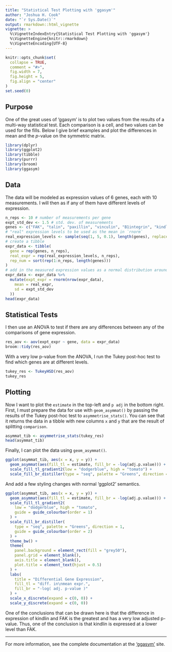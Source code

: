 ```yaml
---
title: "Statistical Test Plotting with 'ggasym'"
author: "Joshua H. Cook"
date: "`r Sys.Date()`"
output: rmarkdown::html_vignette
vignette: >
  %\VignetteIndexEntry{Statistical Test Plotting with 'ggasym'}
  %\VignetteEngine{knitr::rmarkdown}
  %\VignetteEncoding{UTF-8}
---
```


```r
knitr::opts_chunk$set(
  collapse = TRUE,
  comment = "#>",
  fig.width = 7,
  fig.height = 5,
  fig.align = "center"
)
set.seed(0)
```

## Purpose

One of the great uses of 'ggasym' is to plot two values from the results of a multi-way statistical test. Each comparison is a cell, and two values can be used for the fills. Below I give brief examples and plot the differences in mean and the *p*-value on the symmetric matrix.

```r
library(dplyr)
library(ggplot2)
library(tibble)
library(purrr)
library(broom)
library(ggasym)
```

## Data

The data will be modeled as expression values of 6 genes, each with 10 measurements. I will then as if any of them have different levels of expression.

```r
n_reps <- 10 # number of measurements per gene
expt_std_dev <- 1.5 # std. dev. of measurements
genes <- c("FAK", "talin", "paxillin", "vinculin", "B1integrin", "kindlin")
# "real" expression levels to be used as the mean in `rnorm`
real_expression_levels <- sample(seq(1, 5, 0.1), length(genes), replace = TRUE)
# create a tibble
expr_data <- tibble(
  gene = rep(genes, n_reps),
  real_expr = rep(real_expression_levels, n_reps),
  rep_num = sort(rep(1:n_reps, length(genes)))
)
# add in the measured expression values as a normal distribution around the mean
expr_data <- expr_data %>%
  mutate(expt_expr = rnorm(nrow(expr_data),
    mean = real_expr,
    sd = expt_std_dev
  ))
head(expr_data)
```

## Statistical Tests

I then use an ANOVA to test if there are any differences between any of the comparisons of gene expression.

```r
res_aov <- aov(expt_expr ~ gene, data = expr_data)
broom::tidy(res_aov)
```

With a very low p-value from the ANOVA, I run the Tukey post-hoc test to find which genes are at different levels.

```r
tukey_res <- TukeyHSD(res_aov)
tukey_res
```

## Plotting

Now I want to plot the `estimate` in the top-left and `p adj` in the bottom right. First, I must prepare the data for use with `geom_asymmat()` by passing the results of the Tukey post-hoc test to `asymmetrise_stats()`. You can see that it returns the data in a tibble with new columns `x` and `y` that are the result of splitting `comparison`.

```r
asymmat_tib <- asymmetrise_stats(tukey_res)
head(asymmat_tib)
```

Finally, I can plot the data using `geom_asymmat()`.

```r
ggplot(asymmat_tib, aes(x = x, y = y)) +
  geom_asymmat(aes(fill_tl = estimate, fill_br = -log(adj.p.value))) +
  scale_fill_tl_gradient2(low = "dodgerblue", high = "tomato") +
  scale_fill_br_distiller(type = "seq", palette = "Greens", direction = 1)
```

And add a few styling changes with normal 'ggplot2' semantics.

```r
ggplot(asymmat_tib, aes(x = x, y = y)) +
  geom_asymmat(aes(fill_tl = estimate, fill_br = -log(adj.p.value))) +
  scale_fill_tl_gradient2(
    low = "dodgerblue", high = "tomato",
    guide = guide_colourbar(order = 1)
  ) +
  scale_fill_br_distiller(
    type = "seq", palette = "Greens", direction = 1,
    guide = guide_colourbar(order = 2)
  ) +
  theme_bw() +
  theme(
    panel.background = element_rect(fill = "grey50"),
    panel.grid = element_blank(),
    axis.title = element_blank(),
    plot.title = element_text(hjust = 0.5)
  ) +
  labs(
    title = "Differential Gene Expression",
    fill_tl = "diff. in\nmean expr.",
    fill_br = "-log( adj. p-value )"
  ) +
  scale_x_discrete(expand = c(0, 0)) +
  scale_y_discrete(expand = c(0, 0))
```

One of the conclusions that can be drawn here is that the difference in expression of kindlin and FAK is the greatest and has a very low adjusted p-value. Thus, one of the conclusion is that kindlin is expressed at a lower level than FAK.

---

For more information, see the complete documentation at the ['ggasym'](https://jhrcook.github.io/ggasym/index.html) site.

